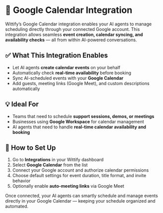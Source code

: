 # 📆 Google Calendar Integration

Wittify’s Google Calendar integration enables your AI agents to manage scheduling directly through your connected Google account. This integration allows seamless **event creation, calendar syncing, and availability checks** — all from within AI-powered conversations.

## ✅ What This Integration Enables

- Let AI agents **create calendar events** on your behalf  
- Automatically check **real-time availability** before booking  
- Sync AI-scheduled events with your **Google Calendar**  
- Add guests, meeting links (Google Meet), and custom descriptions automatically

## 💡 Ideal For

- Teams that need to schedule **support sessions, demos, or meetings**  
- Businesses using **Google Workspace** for calendar management  
- AI agents that need to handle **real-time calendar availability and booking**

## 🔧 How to Set Up

1. Go to **Integrations** in your Wittify dashboard  
2. Select **Google Calendar** from the list  
3. Connect your Google account and authorize calendar permissions  
4. Choose default settings for event duration, title format, and invite behavior  
5. Optionally enable **auto-meeting links** via Google Meet

Once connected, your AI agents can smartly schedule and manage events directly in your Google Calendar — keeping your schedule organized and automated.
